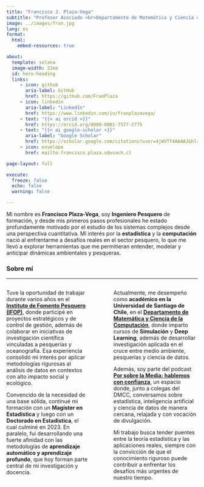 ```yaml
---
title: "Francisco J. Plaza-Vega"
subtitle: "Profesor Asociado <br>Departamento de Matemática y Ciencia de la Computación<br>Universidad de Santiago de Chile"
image: ../images/fran.jpg
lang: es
format: 
  html:
    embed-resources: true

about:
  template: solana
  image-width: 22em
  id: hero-heading
  links:
     - icon: github
       aria-label: GitHub
       href: https://github.com/FranPlaza
     - icon: linkedin
       aria-label: "LinkedIn"
       href: https://www.linkedin.com/in/franplazavega/
     - text: "{{< ai orcid >}}"
       href: https://orcid.org/0000-0001-7577-2775
     - text: "{{< ai google-scholar >}}"
       aria-label: "Google Scholar"
       href: https://scholar.google.com/citations?user=4jWVTf4AAAAJ&hl=en
     - icon: envelope
       href: mailto:francisco.plaza.v@usach.cl

page-layout: full

execute: 
  freeze: false
  echo: false
  warning: false

---
```


::: {#hero-heading}
Mi nombre es **Francisco Plaza-Vega**, soy **Ingeniero Pesquero** de formación, y desde mis primeros pasos profesionales he estado profundamente motivado por el estudio de los sistemas complejos desde una perspectiva cuantitativa. Mi interés por la **estadística** y la **computación** nació al enfrentarme a desafíos reales en el sector pesquero, lo que me llevó a explorar herramientas que me permitieran entender, modelar y anticipar dinámicas ambientales y pesqueras.
:::

### Sobre mí

---

:::{.columns}

:::{.column width="48%"}
Tuve la oportunidad de trabajar durante varios años en el **[Instituto de Fomento Pesquero (IFOP)](https://www.ifop.cl/)**, donde participé en proyectos estratégicos y de control de gestión, además de colaborar en iniciativas de investigación científica vinculadas a pesquerías y oceanografía. Esa experiencia consolidó mi interés por aplicar metodologías rigurosas al análisis de datos en contextos con alto impacto social y ecológico.

Convencido de la necesidad de una base sólida, continué mi formación con un **Magíster en Estadística** y luego con un **Doctorado en Estadística**, el cual culminé en 2023. En paralelo, fui desarrollando una fuerte afinidad con las metodologías de **aprendizaje automático y aprendizaje profundo**, que hoy forman parte central de mi investigación y docencia.
:::

:::{.column width="4%"}
:::

:::{.column width="48%"}
Actualmente, me desempeño como **académico en la Universidad de Santiago de Chile**, en el **[Departamento de Matemática y Ciencia de la Computación](https://www.dmcc.usach.cl/)**, donde imparto cursos de **Simulación** y **Deep Learning**, además de desarrollar investigación aplicada en el cruce entre medio ambiente, pesquerías y ciencia de datos.

Además, soy parte del podcast **[Por sobre la Media: hablemos con confianza](https://open.spotify.com/show/1ygvqwPDgCP5uirXkMeYnG?si=d12edc28c7524c6f)**, un espacio donde, junto a colegas del DMCC, conversamos sobre estadística, inteligencia artificial y ciencia de datos de manera cercana, relajada y con vocación de divulgación.

Mi trabajo busca tender puentes entre la teoría estadística y las aplicaciones reales, siempre con la convicción de que el conocimiento riguroso puede contribuir a enfrentar los desafíos más urgentes de nuestro tiempo.
:::

:::